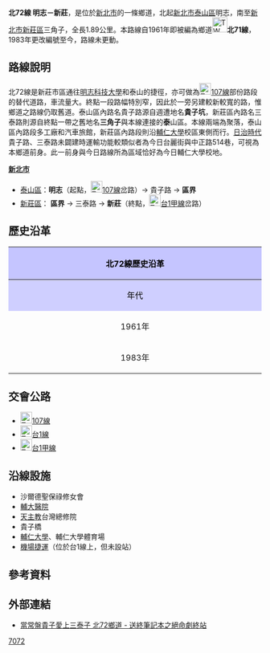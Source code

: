 {{Infobox TwRoad|
|Type=th
|Code=北72線
|Num=tp72
|Level=鄉道
|Name=貴子路、三泰路
|Length=1.89
|Start=[[新北市|新北市]][[泰山區_(台灣)|泰山區]]明志
|End=新北市[[新莊區|新莊區]]新莊
|OldNum=[[File:TW_THWtp71.png|30px]]
|OldNumB=1961
|OldNumE=1982
|Img=
|Size=300px
|Caption=北72線輔仁大學路段
}}
'''北72線 明志－新莊'''，是位於[[新北市|新北市]]的一條鄉道，北起[[新北市|新北市]][[泰山區_(台灣)|泰山區]]明志，南至[[新北市|新北市]][[新莊區|新莊區]]三角子，全長1.89公里。{{r|thb}}本路線自1961年即被編為鄉道[[File:TW_THWtp71.png|30px]]'''北71線'''{{r|gazette1966}}，1983年更改編號至今，路線未更動。

== 路線說明 ==
北72線是新莊市區通往[[明志科技大學|明志科技大學]]和泰山的捷徑，亦可做為[[File:TW_CHW107.svg|23px]][[縣道107號|107線]]部份路段的替代道路，車流量大。終點一段路幅特別窄，因此於一旁另建較新較寬的路，惟鄉道之路線仍取舊道。泰山區內路名貴子路源自週遭地名'''貴子坑'''，新莊區內路名三泰路則源自終點一帶之舊地名'''三角子'''{{r|oldmap}}與本線連接的'''泰'''山區。本線兩端為聚落，泰山區內路段多工廠和汽車旅館，新莊區內路段則沿[[輔仁大學|輔仁大學]]校區東側而行。[[台灣日治時代|日治時代]]貴子路、三泰路未闢建時運輸功能較類似者為今日台麗街與中正路514巷{{r|oldmap}}，可視為本鄉道前身。此一前身與今日路線所為區域恰好為今日輔仁大學校地。

;'''[[新北市|新北市]]'''
*[[泰山區_(台灣)|泰山區]]：'''明志'''（起點，[[File:TW_CHW107.svg|23px]][[縣道107號|107線]]岔路）→ 貴子路 → '''區界'''
*[[新莊區|新莊區]]： '''區界''' → 三泰路 → '''新莊'''（終點，[[File:TW_PHW1a.svg|23px]][[台1線#甲線|台1甲線]]岔路）

== 歷史沿革 ==
{| class="wikitable" style="width: 100%"
! style="text-align:center; background:#C5C5FF; color:black" colspan=3 align=center | 北72線歷史沿革
|- 
! style="text-align:center; background:#CFCFFF; color:black" width="8%" | 年代 !! style="text-align:center; background:#D3D3FF; color:black" width="46%" | 本編號沿革 !! style="text-align:center; background:#D3D3FF; color:black" width="46%" | 本路線沿革
|- 
! 1961年{{r|gazette1966}}
| 下坡角－新莊4.56km || 當時為[[File:TW_THWtp71.png|30px]]'''[[台北縣鄉道列表_(1966年)|北71線]]'''（貴子坑－新莊1.69km ）
|-
! 1983年
| colspan=2| 原[[File:TW_THWtp72.png|30px]]'''北72線'''由民安東路口拆為東、西兩部份，西段與民安西路合併編為新[[File:TW_THWtp71.png|30px]]'''北71線'''，原[[File:TW_THWtp71.png|30px]][[北71線|北71線]]改編[[File:TW_THWtp72.png|30px]]'''北72線'''。
|}

== 交會公路 ==
*[[File:TW_CHW107.svg|23px]][[縣道107號|107線]]
*[[File:TW_PHW1.svg|23px]][[台1線|台1線]]
*[[File:TW_PHW1a.svg|23px]][[台1線#甲線|台1甲線]]

== 沿線設施 ==
*沙爾德聖保祿修女會
*[[輔大醫院|輔大醫院]]
*[[天主教|天主教]]台灣總修院
*貴子橋
*[[輔仁大學|輔仁大學]]、輔仁大學體育場
*[[桃園機場捷運|機場捷運]]（位於台1線上，但未設站）

== 參考資料 ==
{{reflist|refs=

<ref name="thb">{{cite web |url=http://spreadsheets.google.com/pub?key=0Avc0r7dng8JrdFF0YmRlSEl1dWhxVmJtR2hwZDFmcFE&gid=0 |title=臺北縣鄉道公路路線表 |accessdate=2010-10-23 |date=2010-07-19 |publisher=公路總局 |archive-date=2014-04-20 |archive-url=https://web.archive.org/web/20140420112137/https://spreadsheets.google.com/pub?key=0Avc0r7dng8JrdFF0YmRlSEl1dWhxVmJtR2hwZDFmcFE&gid=0 |dead-url=yes }}</ref>

<ref name="gazette1966">{{cite web|url=http://gaz.ncl.edu.tw/detail.jsp?sysid=E0921514 |title=公告臺灣省縣鄉道及專用公路路線里程-{表}- |accessdate=2010-10-23 |date=1966-08-01 |work=政府公報資訊網 |publisher=臺灣省政府}}</ref>

<ref name="oldmap">{{cite web |url=http://gissrv4.sinica.edu.tw/gis/twhgis.aspx |title=台灣百年歷史地圖 |accessdate=2010-10-23 |work=中央研究院人文社會科學研究中心地理資訊科學研究專題中心 |archive-date=2019-06-30 |archive-url=https://web.archive.org/web/20190630201431/http://gissrv4.sinica.edu.tw/gis/twhgis.aspx |dead-url=no }}</ref>

}}

== 外部連結 ==
*[http://gishileh.pixnet.net/blog/post/31853493 當常盤貴子愛上三泰子 北72鄉道 - 送終筆記本之絕命劇終站] {{Wayback|url=http://gishileh.pixnet.net/blog/post/31853493 |date=20190611090725 }}

{{新北市鄉道}}
[[Category:新北市區道|7072]]